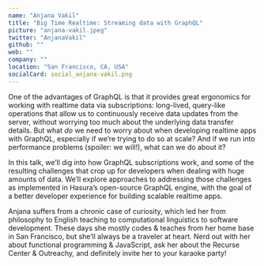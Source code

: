 ```yaml
---
name: "Anjana Vakil"
title: "Big Time Realtime: Streaming data with GraphQL"
picture: "anjana-vakil.jpeg"
twitter: "AnjanaVakil"
github: ""
web: ""
company: ""
location: "San Francisco, CA, USA"
socialCard: social_anjana-vakil.png
---
```


One of the advantages of GraphQL is that it provides great ergonomics for working with realtime data via subscriptions:
long-lived, query-like operations that allow us to continuously receive data updates from the server, without worrying
too much about the underlying data transfer details. But what *do* we need to worry about when developing realtime apps with GraphQL,
especially if we’re trying to do so at scale? And if we run into performance problems (spoiler: we will!), what can we do about it?

In this talk, we’ll dig into how GraphQL subscriptions work, and some of the resulting challenges that crop up for developers
when dealing with huge amounts of data. We’ll explore approaches to addressing those challenges as implemented in Hasura’s
open-source GraphQL engine, with the goal of a better developer experience for building scalable realtime apps.

Anjana suffers from a chronic case of curiosity, which led her from philosophy to English teaching to computational
linguistics to software development. These days she mostly codes & teaches from her home base in San Francisco,
but she’ll always be a traveler at heart. Nerd out with her about functional programming & JavaScript, ask her about the
Recurse Center & Outreachy, and definitely invite her to your karaoke party!
